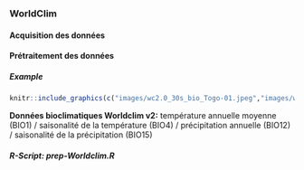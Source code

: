 

### WorldClim {#SSTS-Worldclim}

#### Acquisition des données

#### Prétraitement des données

##### Example {-}

```r
knitr::include_graphics(c("images/wc2.0_30s_bio_Togo-01.jpeg","images/wc2.0_30s_bio_Togo-04.jpeg", "images/wc2.0_30s_bio_Togo-12.jpeg", "images/wc2.0_30s_bio_Togo-15.jpeg"))
``` 
**Données bioclimatiques Worldclim v2:** température annuelle  moyenne (BIO1) / saisonalité de la température (BIO4) / précipitation annuelle (BIO12) / saisonalité de la précipitation (BIO15)

##### R-Script: *prep-Worldclim.R* {-}
```r
```

